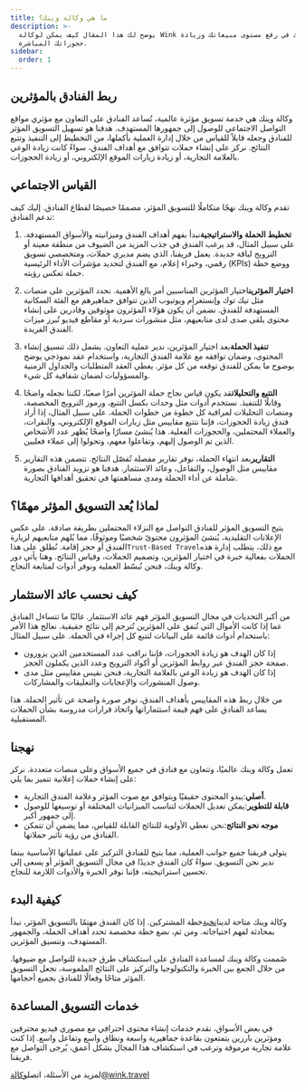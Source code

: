 ```yaml
---
title: ما هي وكالة وينك؟
description: >-
  يوضح لك هذا المقال كيف يمكن لوكالة Wink مساعدتك في رفع مستوى مبيعاتك وزيادة
  حجوزاتك المباشرة.
sidebar:
  order: 1
---
```


## ربط الفنادق بالمؤثرين

وكالة وينك هي خدمة تسويق مؤثرة عالمية، تُساعد الفنادق على التعاون مع مؤثري مواقع التواصل الاجتماعي للوصول إلى جمهورها المستهدف. هدفنا هو تسهيل التسويق المؤثر للفنادق وجعله قابلاً للقياس من خلال إدارة العملية بأكملها، من التخطيط إلى التنفيذ وتتبع النتائج. نركز على إنشاء حملات تتوافق مع أهداف الفندق، سواءً كانت زيادة الوعي بالعلامة التجارية، أو زيادة زيارات الموقع الإلكتروني، أو زيادة الحجوزات.

## القياس الاجتماعي

تقدم وكالة وينك نهجًا متكاملًا للتسويق المؤثر، مصممًا خصيصًا لقطاع الفنادق. إليك كيف ندعم الفنادق:

1. **تخطيط الحملة والاستراتيجية**نبدأ بفهم أهداف الفندق وميزانيته والأسواق المستهدفة. على سبيل المثال، قد يرغب الفندق في جذب المزيد من الضيوف من منطقة معينة أو الترويج لباقة جديدة. يعمل فريقنا، الذي يضم مديري حملات، ومتخصصي تسويق رقمي، وخبراء إعلام، مع الفندق لتحديد مؤشرات الأداء الرئيسية (KPIs) ووضع خطة حملة تعكس رؤيته.

2. **اختيار المؤثرين**اختيار المؤثرين المناسبين أمر بالغ الأهمية. نحدد المؤثرين على منصات مثل تيك توك وإنستغرام ويوتيوب الذين تتوافق جماهيرهم مع الفئة السكانية المستهدفة للفندق. نضمن أن يكون هؤلاء المؤثرون موثوقين وقادرين على إنشاء محتوى يلقى صدى لدى متابعيهم، مثل منشورات سردية أو مقاطع فيديو تُبرز ميزات الفندق الفريدة.

3. **تنفيذ الحملة**بعد اختيار المؤثرين، ندير عملية التعاون. يشمل ذلك تنسيق إنشاء المحتوى، وضمان توافقه مع علامة الفندق التجارية، واستخدام عقد نموذجي يوضح بوضوح ما يمكن للفندق توقعه من كل مؤثر. يغطي العقد المتطلبات والجداول الزمنية والمسؤوليات لضمان شفافية كل شيء.

4. **التتبع والتحليلات**قد يكون قياس نجاح حملة المؤثرين أمرًا صعبًا، لكننا نجعله واضحًا وقابلًا للتنفيذ. نستخدم أدوات مثل وحدات بكسل التتبع، ورموز الترويج المخصصة، ومنصات التحليلات لمراقبة كل خطوة من خطوات الحملة. على سبيل المثال، إذا أراد فندق زيادة الحجوزات، فإننا نتتبع مقاييس مثل زيارات الموقع الإلكتروني، والنقرات، والعملاء المحتملين، والحجوزات الفعلية. هذا يُنشئ مسارًا واضحًا يُظهر عدد الأشخاص الذين تم الوصول إليهم، وتفاعلوا معهم، وتحولوا إلى عملاء فعليين.

5. **التقارير**بعد انتهاء الحملة، نوفر تقارير مفصلة تُفصّل النتائج. تتضمن هذه التقارير مقاييس مثل الوصول، والتفاعل، وعائد الاستثمار. هدفنا هو تزويد الفنادق بصورة شاملة عن أداء الحملة ومدى مساهمتها في تحقيق أهدافها التجارية.

## لماذا يُعد التسويق المؤثر مهمًا؟

يتيح التسويق المؤثر للفنادق التواصل مع النزلاء المحتملين بطريقة صادقة. على عكس الإعلانات التقليدية، يُنشئ المؤثرون محتوىً شخصيًا وموثوقًا، مما يُلهم متابعيهم لزيارة الفندق أو حجز إقامة. نُطلق على هذا`Trust-Based Travel`مع ذلك، يتطلب إدارة هذه الحملات بفعالية خبرة في اختيار المؤثرين، وتصميم الحملات، وقياس النتائج. وهنا يأتي دور وكالة وينك، فنحن نُبسّط العملية ونوفر أدوات لمتابعة النجاح.

## كيف نحسب عائد الاستثمار

من أكبر التحديات في مجال التسويق المؤثر فهم عائد الاستثمار. غالبًا ما تتساءل الفنادق عما إذا كانت الأموال التي تُنفق على المؤثرين تُترجم إلى نتائج حقيقية. نعالج هذا الأمر باستخدام أدوات قائمة على البيانات لتتبع كل إجراء في الحملة. على سبيل المثال:

* إذا كان الهدف هو زيادة الحجوزات، فإننا نراقب عدد المستخدمين الذين يزورون صفحة حجز الفندق عبر روابط المؤثرين أو أكواد الترويج وعدد الذين يكملون الحجز.
* إذا كان الهدف هو زيادة الوعي بالعلامة التجارية، فنحن نقيس مقاييس مثل مدى وصول المنشورات والإعجابات والتعليقات والمشاركات.

من خلال ربط هذه المقاييس بأهداف الفندق، نوفر صورة واضحة عن تأثير الحملة. هذا يساعد الفنادق على فهم قيمة استثماراتها واتخاذ قرارات مدروسة بشأن الحملات المستقبلية.

## نهجنا

تعمل وكالة وينك عالميًا، وتتعاون مع فنادق في جميع الأسواق وعلى منصات متعددة. نركز على إنشاء حملات إعلانية تتميز بما يلي:

* **أصلي**:يبدو المحتوى حقيقيًا ويتوافق مع صوت المؤثر وعلامة الفندق التجارية.
* **قابلة للتطوير**:يمكن تعديل الحملات لتناسب الميزانيات المختلفة أو توسيعها للوصول إلى جمهور أكبر.
* **موجه نحو النتائج**:نحن نعطي الأولوية للنتائج القابلة للقياس، مما يضمن أن تتمكن الفنادق من رؤية تأثير حملاتها.

يتولى فريقنا جميع جوانب العملية، مما يتيح للفنادق التركيز على عملياتها الأساسية بينما ندير نحن التسويق. سواءً كان الفندق جديدًا في مجال التسويق المؤثر أو يسعى إلى تحسين استراتيجيته، فإننا نوفر الخبرة والأدوات اللازمة للنجاح.

## كيفية البدء

وكالة وينك متاحة لدينا[نخبة](/managed-social/what-is-managed-social/#subscription-tiers)خطة المشتركين.
إذا كان الفندق مهتمًا بالتسويق المؤثر، نبدأ بمحادثة لفهم احتياجاته.
ومن ثم، نضع خطة مخصصة تحدد أهداف الحملة، والجمهور المستهدف، وتنسيق المؤثرين.

صُممت وكالة وينك لمساعدة الفنادق على استكشاف طرق جديدة للتواصل مع ضيوفها. من خلال الجمع بين الخبرة والتكنولوجيا والتركيز على النتائج الملموسة، نجعل التسويق المؤثر متاحًا وفعالًا للفنادق بجميع أحجامها.

## خدمات التسويق المساعدة

في بعض الأسواق، نقدم خدمات إنشاء محتوى احترافي مع مصوري فيديو محترفين ومؤثرين بارزين يتمتعون بقاعدة جماهيرية واسعة ونطاق واسع وتفاعل واسع. إذا كنت علامة تجارية مرموقة وترغب في استكشاف هذا المجال بشكل أعمق، يُرجى التواصل مع فريقنا.

لمزيد من الأسئلة، اتصل[وكالة@wink.travel](mailto://agency@wink.travel)

